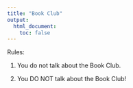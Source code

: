 ```yaml
---
title: "Book Club"
output:
  html_document:
    toc: false
---
```


Rules:

1. You do not talk about the Book Club. 

2. You DO NOT talk about the Book Club!

